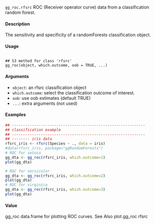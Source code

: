
``gg_roc.rfsrc`` ROC (Receiver operator curve) data from a classification random forest.

#### Description 

The sensitivity and specificity of a randomForests classification object.

#### Usage 
<pre><code>
## S3 method for class 'rfsrc'
gg_roc(object, which.outcome, oob = TRUE, ...)
</code></pre>

#### Arguments

* ``object``: an rfsrc classification object
* ``which.outcome``: select the classification outcome of interest.
* ``oob``: use oob estimates (default TRUE)
* ``...``: extra arguments (not used)

#### Examples 
```r

## ------------------------------------------------------------
## classification example
## ------------------------------------------------------------
## -------- iris data
rfsrc_iris <- rfsrc(Species ~ ., data = iris)
#data(rfsrc_iris, package="ggRandomForests")
# ROC for setosa
gg_dta <- gg_roc(rfsrc_iris, which.outcome=1)
plot(gg_dta)
```

```r
# ROC for versicolor
gg_dta <- gg_roc(rfsrc_iris, which.outcome=2)
plot(gg_dta)
# ROC for virginica
gg_dta <- gg_roc(rfsrc_iris, which.outcome=3)
plot(gg_dta)
```


#### Value
gg_roc data.frame for plotting ROC curves.
See Also
plot.gg_roc rfsrc
